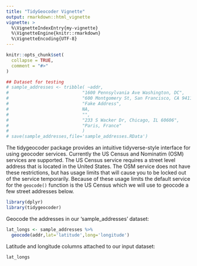 ```yaml
---
title: "TidyGeocoder Vignette"
output: rmarkdown::html_vignette
vignette: >
  %\VignetteIndexEntry{my-vignette}
  %\VignetteEngine{knitr::rmarkdown}
  %\VignetteEncoding{UTF-8}
---
```


```r
knitr::opts_chunk$set(
  collapse = TRUE,
  comment = "#>"
)

## Dataset for testing
# sample_addresses <- tribble( ~addr,
#                            "1600 Pennsylvania Ave Washington, DC",
#                            "600 Montgomery St, San Francisco, CA 94111",
#                            "Fake Address",
#                            NA,
#                            "",
#                            "233 S Wacker Dr, Chicago, IL 60606",
#                            "Paris, France"
#                            )
# save(sample_addresses,file='sample_addresses.RData')
```

The tidygeocoder package provides an intuitive tidyverse-style interface for using geocoder services. Currently the US Census and Nominatim (OSM) services are supported. The US Census service requires a street level address that is located in the United States. The OSM service does not have these restrictions, but has usage limits that will cause you to be locked out of the service temporarily. Because of these usage limits the default service for the `geocode()` function is the US Census which we will use to geocode a few street addresses below.

```r
library(dplyr)
library(tidygeocoder)
```

Geocode the addresses in our 'sample_addresses' dataset:

```r
lat_longs <- sample_addresses %>% 
  geocode(addr,lat='latitude',long='longitude')
```

Latitude and longitude columns attached to our input dataset:

```r
lat_longs
```



